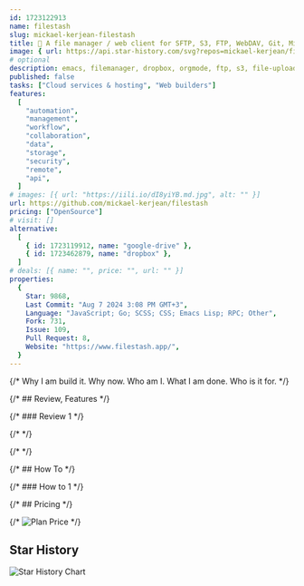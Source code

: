 ```yaml
---
id: 1723122913
name: filestash
slug: mickael-kerjean-filestash
title: 🦄 A file manager / web client for SFTP, S3, FTP, WebDAV, Git, Minio, LDAP, CalDAV, CardDAV, Mysql, Backblaze, ...
image: { url: https://api.star-history.com/svg?repos=mickael-kerjean/filestash }
# optional
description: emacs, filemanager, dropbox, orgmode, ftp, s3, file-upload, google-drive, sftp, file-sharing, webdav, webapp, file-viewer, sftp-client, ftp-client, file-manager, webdav-client, dropbox-client, s3-browser, s3-client,  ,
published: false
tasks: ["Cloud services & hosting", "Web builders"]
features:
  [
    "automation",
    "management",
    "workflow",
    "collaboration",
    "data",
    "storage",
    "security",
    "remote",
    "api",
  ]
# images: [{ url: "https://iili.io/dI8yiYB.md.jpg", alt: "" }]
url: https://github.com/mickael-kerjean/filestash
pricing: ["OpenSource"]
# visit: []
alternative:
  [
    { id: 1723119912, name: "google-drive" },
    { id: 1723462879, name: "dropbox" },
  ]
# deals: [{ name: "", price: "", url: "" }]
properties:
  {
    Star: 9868,
    Last Commit: "Aug 7 2024 3:08 PM GMT+3",
    Language: "JavaScript; Go; SCSS; CSS; Emacs Lisp; RPC; Other",
    Fork: 731,
    Issue: 109,
    Pull Request: 8,
    Website: "https://www.filestash.app/",
  }
---
```


{/* Why I am build it. Why now. Who am I. What I am done. Who is it for. */}

{/* ## Review, Features */}

{/* ### Review 1 */}

{/* <DetailYoutube videoId="" startTime={0} /> */}

{/* <Twitters ids=[] /> */}

{/* ## How To */}

{/* ### How to 1 */}

{/* ## Pricing */}

{/* <Img src="" alt="Plan Price" /> */}

## Star History

![Star History Chart](https://api.star-history.com/svg?repos=mickael-kerjean/filestash)
